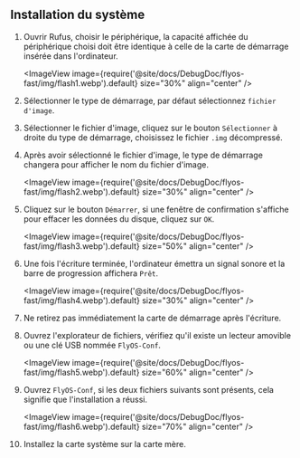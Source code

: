 ## Installation du système

1. Ouvrir Rufus, choisir le périphérique, la capacité affichée du périphérique choisi doit être identique à celle de la carte de démarrage insérée dans l'ordinateur.

    <ImageView image={require('@site/docs/DebugDoc/flyos-fast/img/flash1.webp').default} size="30%" align="center" />

2. Sélectionner le type de démarrage, par défaut sélectionnez `fichier d'image`.
3. Sélectionner le fichier d'image, cliquez sur le bouton `Sélectionner` à droite du type de démarrage, choisissez le fichier `.img` décompressé.
4. Après avoir sélectionné le fichier d'image, le type de démarrage changera pour afficher le nom du fichier d'image.

    <ImageView image={require('@site/docs/DebugDoc/flyos-fast/img/flash2.webp').default} size="30%" align="center" />

5. Cliquez sur le bouton `Démarrer`, si une fenêtre de confirmation s'affiche pour effacer les données du disque, cliquez sur `OK`.

    <ImageView image={require('@site/docs/DebugDoc/flyos-fast/img/flash3.webp').default} size="50%" align="center" />

6. Une fois l'écriture terminée, l'ordinateur émettra un signal sonore et la barre de progression affichera `Prêt`.

    <ImageView image={require('@site/docs/DebugDoc/flyos-fast/img/flash4.webp').default} size="30%" align="center" />

7. Ne retirez pas immédiatement la carte de démarrage après l'écriture.
8. Ouvrez l'explorateur de fichiers, vérifiez qu'il existe un lecteur amovible ou une clé USB nommée `FlyOS-Conf`.

    <ImageView image={require('@site/docs/DebugDoc/flyos-fast/img/flash5.webp').default} size="60%" align="center" />

9. Ouvrez `FlyOS-Conf`, si les deux fichiers suivants sont présents, cela signifie que l'installation a réussi.

    <ImageView image={require('@site/docs/DebugDoc/flyos-fast/img/flash6.webp').default} size="70%" align="center" />

10. Installez la carte système sur la carte mère.
